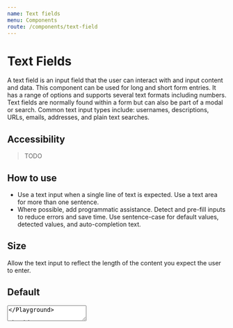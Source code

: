 ```yaml
---
name: Text fields
menu: Components
route: /components/text-field
---
```




# Text Fields

A text field is an input field that the user can interact with and input content and data. This component can be used for long and short form entries.
It has a range of options and supports several text formats including numbers.
Text fields are normally found within a form but can also be part of a modal or search. Common text input types include: usernames, descriptions, URLs, emails, addresses, and plain text searches.

## Accessibility
> TODO

## How to use
- Use a text input when a single line of text is expected. Use a text area for more than one sentence.
- Where possible, add programmatic assistance. Detect and pre-fill inputs to reduce errors and save time. Use sentence-case for default values, detected values, and auto-completion text.

## Size
Allow the text input to reflect the length of the content you expect the user to enter.

## Default

<Playground>
  <TextInput
    id="input"
    label="Label"
    placeholder="Placeholder"
    helperText="This is a text input"
  />
  <TextArea
    id="textarea"
    label="Label"
    placeholder="Placeholder"
    helperText="This is a text area"
    style={{marginTop: 'var(--spacing-s)'}}
  />
</Playground>

##### Core:
```html
<!-- Text input  -->
<div class="hds-text-input">
  <label for="input" class="hds-text-input__label">
    Label
  </label>
  <div class="hds-text-input__input-wrapper">
    <input id="input" class="hds-text-input__input" type="text" placeholder="Placeholder" />
  </div>
  <span class="hds-text-input__helper-text">Assistive text</span>
</div>

<!-- Text area  -->
<div class="hds-text-input">
  <label for="textarea" class="hds-text-input__label">
    Label
  </label>
  <div class="hds-text-input__input-wrapper">
    <textarea id="textarea" class="hds-text-input__input" placeholder="Placeholder"></textarea>
  </div>
  <span class="hds-text-input__helper-text">Assistive text</span>
</div>
```

##### React:
```tsx
/* Text input */
<TextInput
  id="input"
  label="Label"
  placeholder="Placeholder"
  helperText="Assistive text"
/>

/* Text area */
<TextArea
  id="textarea"
  label="Label"
  placeholder="Placeholder"
  helperText="Assistive text"
/>
```

## Read-only

<Playground>
  <TextInput
    id="input2"
    label="Label"
    defaultValue="Text input value"
    helperText="Assistive text"
    readOnly
  />
</Playground>

##### Core:
```html
<div class="hds-text-input">
  <label for="input" class="hds-text-input__label">
    Label
  </label>
  <div class="hds-text-input__input-wrapper">
    <input id="input" class="hds-text-input__input" type="text" value="Text input value" readonly />
  </div>
  <span class="hds-text-input__helper-text">Assistive text</span>
</div>
```

##### React:
```tsx
<TextInput
  id="textarea"
  label="Label"
  defaultValue="Text input value"
  helperText="Assistive text"
  readOnly
/>
```


## Disabled

<Playground>
  <TextInput
    id="input3"
    label="Label"
    defaultValue="Text input value"
    helperText="Assistive text"
    disabled
  />
  <TextArea
    id="textarea3"
    label="Label"
    defaultValue="Text area value"
    helperText="Assistive text"
    style={{marginTop: 'var(--spacing-s)'}}
    disabled
  />
</Playground>

##### Core:
```html
<!-- Text input -->
<div class="hds-text-input">
  <label for="input" class="hds-text-input__label">
    Label
  </label>
  <div class="hds-text-input__input-wrapper">
    <input id="input" class="hds-text-input__input" type="text" value="Text input value" disabled />
  </div>
  <span class="hds-text-input__helper-text">Assistive text</span>
</div>

<!-- Text area -->
<div class="hds-text-input">
  <label for="textarea" class="hds-text-input__label">
    Label
  </label>
  <div class="hds-text-input__input-wrapper">
    <textarea id="textarea" class="hds-text-input__input" disabled>
      Text area value
    </textarea>
  </div>
  <span class="hds-text-input__helper-text">Assistive text</span>
</div>
```

##### React:
```tsx
/* Text input */
<TextInput
  id="input"
  label="Label"
  defaultValue="Text input value"
  helperText="Assistive text"
  disabled
/>

/* Text area */
<TextArea
  id="textarea"
  label="Label"
  defaultValue="Text input value"
  helperText="Assistive text"
  disabled
/>
```

## Invalid

<Playground>
  <TextInput
    id="input4"
    label="Label"
    defaultValue="Text input value"
    helperText="Error text"
    invalid
  />
  <TextArea
    id="textarea4"
    label="Label"
    defaultValue="Text area value"
    helperText="Error text"
    style={{marginTop: 'var(--spacing-s)'}}
    invalid
  />
</Playground>

##### Core:
```html
<!-- Text input -->
<div class="hds-text-input hds-text-input--invalid">
  <label for="input" class="hds-text-input__label">
    Label
  </label>
  <div class="hds-text-input__input-wrapper">
    <input id="input" class="hds-text-input__input" type="text" value="Text input value" />
  </div>
  <span class="hds-text-input__helper-text">Error text</span>
</div>

<!-- Text area -->
<div class="hds-text-input hds-text-input--invalid">
  <label for="textarea" class="hds-text-input__label">
    Label
  </label>
  <div class="hds-text-input__input-wrapper">
    <textarea id="textarea" class="hds-text-input__input">
      Text area value
    </textarea>
  </div>
  <span class="hds-text-input__helper-text">Error text</span>
</div>
```

##### React:
```tsx
/* Text input */
<TextInput
  id="input"
  label="Label"
  defaultValue="Text input value"
  helperText="Error text"
  invalid
/>

/* Text area */
<TextArea
  id="textarea"
  label="Label"
  defaultValue="Text input value"
  helperText="Error text"
  invalid
/>
```

## With tooltip

_Text field tooltips are only available in hds-react!_

<Playground>
  <TextInput
    id="input5"
    label="Label"
    placeholder="Placeholder"
    tooltipLabel="Tooltip label"
    tooltipText="Tooltip text"
  />
  <TextArea
    id="textarea5"
    label="Label"
    placeholder="Placeholder"
    tooltipLabel="Tooltip label"
    tooltipText="Tooltip text"
    style={{marginTop: 'var(--spacing-s)'}}
  />
</Playground>

##### React:
```tsx
/* Text input */
<TextInput
  id="input"
  label="Label"
  placeholder="Placeholder"
  tooltipLabel="Tooltip label"
  tooltipText="Tooltip text"
/>

/* Text area */
<TextArea
  id="textarea"
  label="Label"
  placeholder="Placeholder"
  tooltipLabel="Tooltip label"
  tooltipText="Tooltip text"
/>
```

## Demos & API

### Core

[Text inputs in hds-core](/storybook/core/?path=/story/textinput--default)

[Text areas in hds-core](/storybook/core/?path=/story/textarea--default)

### React

[Text inputs in hds-react](/storybook/react/?path=/story/components-textinput--default)

[TextInput API](/storybook/react/?path=/docs/components-textinput--default)

[Text areas in hds-react](/storybook/react/?path=/story/components-textarea--default)

[TextArea API](/storybook/react/?path=/docs/components-textarea--default)

## Tokens

```css
/* CSS */
@import "hds-design-tokens/lib/color/component/text-input.css";
/* SCSS */
@import "hds-design-tokens/lib/color/component/text-input.scss";
```
```js
// JS
import 'hds-design-tokens/lib/color/component/text-input.css';
```

CSS                                      | SASS                                    | Value   | Example
---------------------------------------- | --------------------------------------- | ------- | ------------------------------------------------------------------ |
--color-background-text-input-default    | $color-background-text-input-default    | #ffffff | <ColorBox color="var(--color-background-text-input-default)" />    |
--color-background-text-input-disabled   | $color-background-text-input-disabled   | #e5e5e5 | <ColorBox color="var(--color-background-text-input-disabled)" />   |
--color-border-text-input-default        | $color-border-text-input-default        | #808080 | <ColorBox color="var(--color-border-text-input-default)" />        |
--color-border-text-input-hover          | $color-border-text-input-hover          | #1a1a1a | <ColorBox color="var(--color-border-text-input-hover)" />          |
--color-border-text-input-focus          | $color-border-text-input-focus          | #1a1a1a | <ColorBox color="var(--color-border-text-input-focus)" />          |
--color-border-text-input-invalid        | $color-border-text-input-invalid        | #b01038 | <ColorBox color="var(--color-border-text-input-invalid)" />        |
--color-border-text-input-disabled       | $color-border-text-input-disabled       | #e5e5e5 | <ColorBox color="var(--color-border-text-input-disabled)" />       |
--color-focus-outline-text-input-default | $color-focus-outline-text-input-default | #0072c6 | <ColorBox color="var(--color-focus-outline-text-input-default)" /> |
--color-helper-text-input-default        | $color-helper-text-input-default        | #666666 | <Text color="var(--color-helper-text-input-default)" />        |
--color-helper-text-input-invalid        | $color-helper-text-input-invalid        | #b01038 | <Text color="var(--color-helper-text-input-invalid)" />        |
--color-icon-text-input-invalid          | $color-icon-text-input-invalid          | #b01038 | <ColorBox color="var(--color-icon-text-input-invalid)" />          |
--color-input-text-input-default         | $color-input-text-input-default         | #1a1a1a | <Text color="var(--color-input-text-input-default)" />         |
--color-input-text-input-disabled        | $color-input-text-input-disabled        | #999898 | <Text color="var(--color-input-text-input-disabled)" />        |
--color-label-text-input-default         | $color-label-text-input-default         | #1a1a1a | <Text color="var(--color-label-text-input-default)" />         |
--color-label-text-input-invalid         | $color-label-text-input-invalid         | #1a1a1a | <Text color="var(--color-label-text-input-invalid)" />         |
--color-placeholder-text-input-default   | $color-placeholder-text-input-default   | #666666 | <Text color="var(--color-placeholder-text-input-default)" />   |
